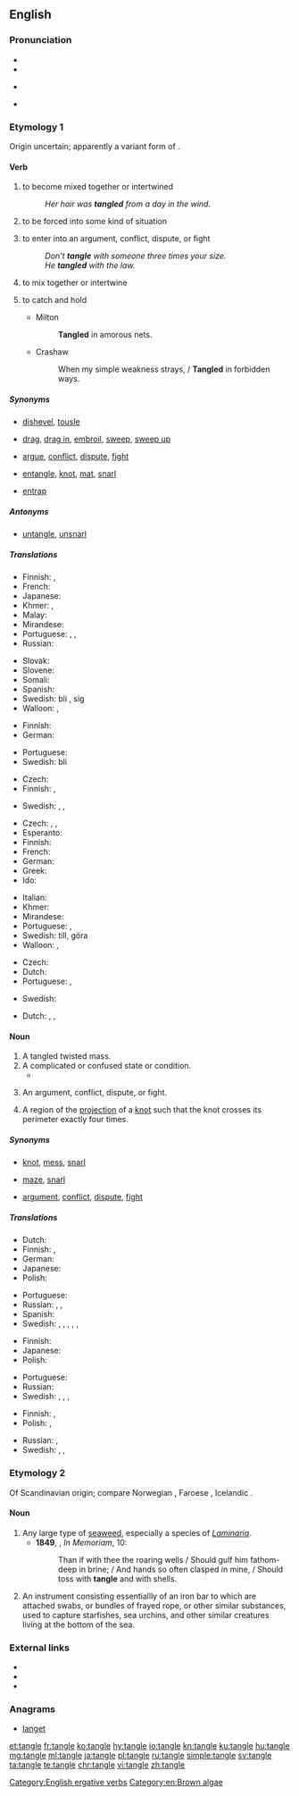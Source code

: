 ==English==
{{wikipedia}}

===Pronunciation===
* {{IPA|/ˈtæŋ.ɡəl/|lang=en}}
* {{audio|en-us-tangle.ogg|Audio (US)|lang=en}}
* {{context|also|lang=en}} {{a|US}} {{IPA|/ˈteɪŋ.ɡəl/|lang=en}}
* {{rhymes|æŋɡəl|lang=en}}

===Etymology 1===
Origin uncertain; apparently a variant form of {{term|tagle}}.

====Verb====
{{en-verb|tangl}}

# {{context|intransitive|lang=en}} to become mixed together or intertwined
#: ''Her hair was '''tangled''' from a day in the wind.''
# {{context|intransitive|lang=en}} to be forced into some kind of situation
# {{context|intransitive|lang=en}} to enter into an argument, conflict, dispute, or fight
#: ''Don't '''tangle''' with someone three times your size.''
#: ''He '''tangled''' with the law.''
# {{context|transitive|lang=en}} to mix together or intertwine
# {{context|transitive|lang=en}} to catch and hold
#* Milton
#*: '''Tangled''' in amorous nets.
#* Crashaw
#*: When my simple weakness strays, / '''Tangled''' in forbidden ways.

=====Synonyms=====
* {{sense|to become mixed together or intertwined}} [[dishevel]], [[tousle]]
* {{sense|to be forced into some kind of situation}} [[drag]], [[drag in]], [[embroil]], [[sweep]], [[sweep up]]
* {{sense|to enter into an argument, conflict, dispute, or fight}} [[argue]], [[conflict]], [[dispute]], [[fight]]
* {{sense|to mix together or intertwine}} [[entangle]], [[knot]], [[mat]], [[snarl]]
* {{sense|to catch and hold}} [[entrap]]

=====Antonyms=====
* {{sense|to mix together or intertwine}} [[untangle]], [[unsnarl]]

=====Translations=====
{{trans-top|to become mixed together or intertwined}}
* Finnish: {{t|fi|sotkeutua}}, {{t|fi|sotkuuntua}}
* French: {{t+|fr|emmêler}}
* Japanese: {{t|ja|縺れる|tr=もつれる, motsureru|sc=Jpan}}
* Khmer: {{t+|km|ប្រទាក់|tr=prɑteak|sc=Khmr}}, {{t+|km|ចំពាក់|tr=cɑmpeak|sc=Khmr}}
* Malay: {{t|ms|kusut}}
* Mirandese: {{t|mwl|ambaraçar}}
* Portuguese: {{t|pt|enrolar-se}}, {{t+|pt|embaraçar}}, {{t+|pt|emaranhar}}
* Russian: {{t+|ru|запутываться|tr=zapútyvatʹsja|sc=Cyrl}}
{{trans-mid}}
* Slovak: {{t-needed|sk}}
* Slovene: {{t-needed|sl}}
* Somali: {{t-needed|so}}
* Spanish: {{t|es|enmarañar}}
* Swedish: bli {{t+|sv|tilltrasslad}}, {{t+|sv|trassla}} sig
* Walloon: {{t|wa|s' ecramyî}}, {{t+|wa|s' ecomeler}}
{{trans-bottom}}

{{trans-top|to be forced into some kind of situation}}
* Finnish: {{t+|fi|sotkeutua}}
* German: {{t|de|sich verstricken}}
{{trans-mid}}
* Portuguese: {{t|pt|envolver}}
* Swedish: bli {{t|sv|insnärjd}}
{{trans-bottom}}

{{trans-top|to enter into an argument, conflict, dispute, or fight}}
* Czech: {{t|cs|zaplést se|pf}}
* Finnish: {{t+|fi|riidellä}}, {{t|fi|tapella}}
{{trans-mid}}
* Swedish: {{t+|sv|gräla}}, {{t+|sv|bråka}}, {{t|sv|tampas}}
{{trans-bottom}}

{{trans-top|to mix together or intertwine}}
* Czech: {{t|cs|zamotat|pf}}, {{t|cs|splést|pf}}, {{t|cs|zaplést|pf}}
* Esperanto: {{t-needed|eo}}
* Finnish: {{t+|fi|sotkea}}
* French: {{t+|fr|compliquer}}
* German: {{t+|de|verwirren}}
* Greek: {{t+|el|πλέκω|tr=pléko}}
* Ido: {{t-needed|io}}
{{trans-mid}}
* Italian: {{t+|it|intrecciare}}
* Khmer: {{t|km|ធ្វើឲ្យប្រទាក់ចំពាក់គ្នា|tr=tvəə aoy prɑteak cɑmpeak knie|sc=Khmr}}
* Mirandese: {{t-needed|mwl}}
* Portuguese: {{t+|pt|emaranhar}}, {{t+|pt|misturar}}
* Swedish: {{t+|sv|trassla}} till, göra {{t|sv|trasslig}}
* Walloon: {{t+|wa|ecomeler}}, {{t|wa|ecramyî}}
{{trans-bottom}}

{{trans-top|to catch and hold}}
* Czech: {{t|cs|polapit|pf}}
* Dutch: {{t|nl|verstrikken}}
* Portuguese: {{t+|pt|capturar}}, {{t+|pt|pegar}}
{{trans-mid}}
* Swedish: {{t+|sv|snärja}}
{{trans-bottom}}

{{checktrans-top}}
* Dutch: {{t-check|nl|verwarren}}, {{t-check|nl|in de war brengen}}, {{t-check|nl|compliceren}}
{{trans-bottom}}

====Noun====
{{en-noun}}

# A tangled twisted mass.
# A complicated or confused state or condition.
#* {{quote-magazine|date=2013-08-03|volume=408|issue=8847|magazine={{w|The Economist}}
|title=[http://www.economist.com/news/finance-and-economics/21582498-america-has-changed-way-it-measures-gdp-boundary-problems Boundary problems]
|passage=Economics is a messy discipline: too fluid to be a science, too rigorous to be an art. Perhaps it is fitting that economists’ most-used metric, gross domestic product (GDP), is a '''tangle''' too. GDP measures the total value of output in an economic territory. Its apparent simplicity explains why it is scrutinised down to tenths of a percentage point every month.}}
#: {{usex|lang=en|I tried to sort through this '''tangle''' and got nowhere.}}
# An argument, conflict, dispute, or fight.
# {{context|mathematics|lang=en}} A region of the [[projection]] of a [[knot]] such that the knot crosses its perimeter exactly four times.

=====Synonyms=====
* {{sense|tangled twisted mass}} [[knot]], [[mess]], [[snarl]]
* {{sense|complicated or confused state or condition}} [[maze]], [[snarl]]
* {{sense|argument, conflict, dispute, or fight}} [[argument]], [[conflict]], [[dispute]], [[fight]]

=====Translations=====
{{trans-top|tangled twisted mass}}
* Dutch: {{t|nl|wirwar|m}}
* Finnish: {{t+|fi|sotku}}, {{t+|fi|vyyhti}}
* German: {{t+|de|Wirrwarr|m|n}}
* Japanese: {{t|ja|縺れ|tr=もつれ, motsure|sc=Jpan}}
* Polish: {{t+|pl|plątanina|f}}
{{trans-mid}}
* Portuguese: {{t|pt|emaranhado|m}}
* Russian: {{t+|ru|путаница|f|tr=pútanica|sc=Cyrl}}, {{t+|ru|неразбериха|f|tr=nerazberíxa|sc=Cyrl}}, {{t+|ru|беспорядок|m|tr=besporjádok|sc=Cyrl}}
* Spanish: {{t|es|maraña|f}}
* Swedish: {{t+|sv|bråte|c}}, {{t|sv|härva|c}}, {{t+|sv|röra|c}}, {{t+|sv|oreda|c}}, {{t+|sv|trassel|n}}, {{t+|sv|virrvarr|n}}
{{trans-bottom}}

{{trans-top|complicated or confused state or condition}}
* Finnish: {{t+|fi|sotku}}
* Japanese: {{t|ja|縺れ|tr=もつれ, motsure|sc=Jpan}}
* Polish: {{t+|pl|zamęt|m}}
{{trans-mid}}
* Portuguese: {{t|pt|emaranhado|m}}
* Russian: {{qualifier|спу́танный}} {{t+|ru|клубок|m|tr=klubók|sc=Cyrl}}
* Swedish: {{t|sv|härva|c}}, {{t+|sv|röra|c}}, {{t+|sv|trassel|n}}, {{t+|sv|virrvarr|n}}
{{trans-bottom}}

{{trans-top|argument, conflict, dispute, or fight}}
* Finnish: {{t+|fi|riita}}, {{t+|fi|tappelu}}
* Polish: {{t+|pl|konflikt|m}}, {{t+|pl|spór|m}}
{{trans-mid}}
* Russian: {{t+|ru|ссора|f|tr=ssóra|sc=Cyrl}}, {{t+|ru|конфликт|m|tr=konflíkt|sc=Cyrl}}
* Swedish: {{t+|sv|bråk|n}}, {{t+|sv|gräl|n}}, {{t+|sv|konflikt|c}}
{{trans-bottom}}

===Etymology 2===
Of Scandinavian origin; compare Norwegian {{term|tongul|lang=no}}, Faroese {{term|tongul|lang=fo}}, Icelandic {{term|þöngull|lang=is}}.

====Noun====
{{en-noun}}

# Any large type of [[seaweed]], especially a species of ''[[Laminaria]]''.
#* '''1849''', {{w|Alfred, Lord Tennyson}}, ''In Memoriam'', 10:
#*: Than if with thee the roaring wells / Should gulf him fathom-deep in brine; / And hands so often clasped in mine, / Should toss with '''tangle''' and with shells.
# {{context|in the plural|lang=en}} An instrument consisting essentiallly of an iron bar to which are attached swabs, or bundles of frayed rope, or other similar substances, used to capture starfishes, sea urchins, and other similar creatures living at the bottom of the sea.

===External links===
* {{R:Webster 1913}}
* {{R:Century 1911}}
* {{R:OneLook}}

===Anagrams===
* [[langet#English|langet]]

[[Category:English ergative verbs]]
[[Category:en:Brown algae]]

[[et:tangle]]
[[fr:tangle]]
[[ko:tangle]]
[[hy:tangle]]
[[io:tangle]]
[[kn:tangle]]
[[ku:tangle]]
[[hu:tangle]]
[[mg:tangle]]
[[ml:tangle]]
[[ja:tangle]]
[[pl:tangle]]
[[ru:tangle]]
[[simple:tangle]]
[[sv:tangle]]
[[ta:tangle]]
[[te:tangle]]
[[chr:tangle]]
[[vi:tangle]]
[[zh:tangle]]